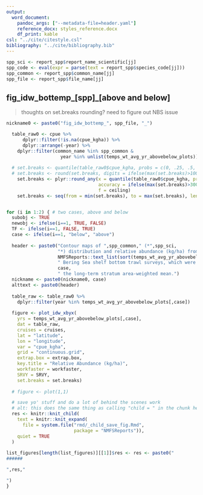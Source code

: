 ```yaml
---
output:
  word_document:
    pandoc_args: ["--metadata-file=header.yaml"]
    reference_docx: styles_reference.docx
    df_print: kable
csl: "../cite/citestyle.csl"
bibliography: "../cite/bibliography.bib"
---
```


```r
spp_sci <- report_spp$report_name_scientific[jj]
spp_code <- eval(expr = parse(text = report_spp$species_code[jj]))
spp_common <- report_spp$common_name[jj]
spp_file <- report_spp$file_name[jj]
```

## fig_idw_bottemp_[spp]_[above and below]

> thoughts on set.breaks rounding?
> need to figure out NBS issue

```r
nickname0 <- paste0("fig_idw_bottemp_", spp_file, "_")

  table_raw0 <- cpue %>%
      dplyr::filter(!is.na(cpue_kgha)) %>% 
      dplyr::arrange(-year) %>% 
    dplyr::filter(common_name %in% spp_common & 
                    year %in% unlist(temps_wt_avg_yr_abovebelow_plots))
  
  # set.breaks <- quantile(table_raw0$cpue_kgha, probs = c(0, .25, .5, .75, .95))
  # set.breaks <- round(set.breaks, digits = ifelse(max(set.breaks)>100, 0, 1))
    set.breaks <- plyr::round_any(x = quantile(table_raw0$cpue_kgha, probs = c(0, .95)), 
                                  accuracy = ifelse(max(set.breaks)>300, 100, ifelse(max(set.breaks)>100, 50, 10)),
                                  f = ceiling)
    set.breaks <- seq(from = min(set.breaks), to = max(set.breaks), length.out = 5)


for (i in 1:2) { # two cases, above and below
  subobj <- TRUE
  newobj <- ifelse(i==1, TRUE, FALSE)
  TF <- ifelse(i==1, FALSE, TRUE)
  case <- ifelse(i==1, "below", "above")
  
  header <- paste0("Contour maps of ",spp_common," (*",spp_sci,
                   "*) distribution and relative abundance (kg/ha) from the ",
                   NMFSReports::text_list(sort(temps_wt_avg_yr_abovebelow_plots[,case])),
                   " Bering Sea shelf bottom trawl surveys, which were years when the survey mean bottom temperature was ",
                   case,
                   " the long-term stratum area-weighted mean.")
  nickname <- paste0(nickname0, case)
  alttext <- paste0(header)
  
  table_raw <- table_raw0 %>% 
    dplyr::filter(year %in% temps_wt_avg_yr_abovebelow_plots[,case])
  
  figure <- plot_idw_xbyx(
    yrs = temps_wt_avg_yr_abovebelow_plots[,case],
    dat = table_raw,
    cruises = cruises,
    lat = "latitude",
    lon = "longitude",
    var = "cpue_kgha",
    grid = "continuous.grid",
    extrap.box = extrap.box,
    key.title = "Relative Abundance (kg/ha)",
    workfaster = workfaster,
    SRVY = SRVY, 
    set.breaks = set.breaks)
  
  # figure <- plot(1,1)

  # save yo' stuff and do a lot of behind the scenes work
  # alt: this does the same thing as calling "child = " in the chunk header
  res <- knitr::knit_child(
    text = knitr::knit_expand(
      file = system.file("rmd/_child_save_fig.Rmd", 
                         package = "NMFSReports")), 
    quiet = TRUE
  )
  
list_figures[length(list_figures)][[1]]$res <- res <- paste0("
###### 

",res,"

")
}

```

